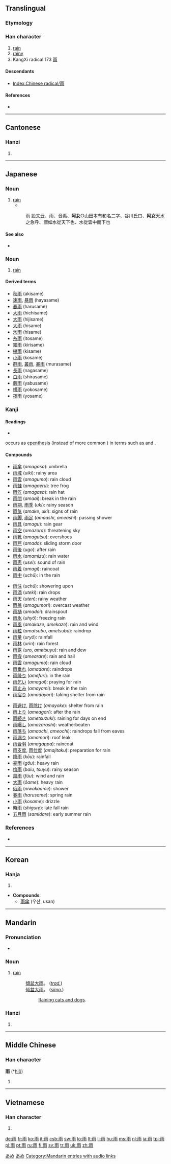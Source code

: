 ==Translingual==
{{stroke order|type=animate}}

===Etymology===
{{liushu|p}}

{{Han etyl}}

===Han character===
{{Han char|rn=173|rad=雨|as=00|sn=8|four=1022<sub>7</sub>|canj=一中月卜 (MLBY)}}

# [[rain]]
# [[rainy]]
# KangXi radical 173 [[Index:Chinese radical/雨|雨]]

====Descendants====
* [[Index:Chinese radical/雨]]

====References====
* {{Han ref|kx=1371.180|dkj=42210|dj=1878.010|hdz=64057.010|uh=96E8|ud=38632|bh=AB42|bd=43842}}

----

==Cantonese==

===Hanzi===
{{yue-hanzi|jyut=|y=yu5}}

# {{defn|Cantonese|sort=雨00}}

----

==Japanese==

===Noun===
{{ja-noun|k|hira=あめ|rom=ame|hidx=あめ}}

# [[rain]]
#* {{RQ:Wamyō Ruijushō|1|24}}
#: 雨 設文云、雨、音禹、'''阿女'''○山田本有和名二字、谷川氏曰、'''阿女'''天水之急呼、謂如水從天下也、水從雲中而下也

====See also====
* {{term|降る||to fall|tr=ふる, furu|sc=Jpan|lang=ja}}

===Noun===
{{ja-noun|k|hira=さめ|rom=same|hidx=さめ}}

# [[rain]]

====Derived terms====

* [[秋雨]] (akisame)
* [[速雨]], [[暴雨]] (hayasame)
* [[春雨]] (harusame)
* [[大雨]] (hichisame)
* [[大雨]] (hijisame)
* [[大雨]] (hisame)
* [[氷雨]] (hisame)
* [[糸雨]] (itosame)
* [[霧雨]] (kirisame)
* [[樹雨]] (kisame)
* [[小雨]] (kosame)
* [[群雨]], [[叢雨]], [[暴雨]] (murasame)
* [[長雨]] (nagasame)
* [[白雨]] (shirasame)
* [[藪雨]] (yabusame)
* [[横雨]] (yokosame)
* [[夜雨]] (yosame)

===Kanji===
{{ja-kanji|grade=1|rs=雨00}}

====Readings====
* {{ja-readings|on=[[う]] (''u'')|kun=[[あめ]] (''ame''), [[あま]] (''ama''), [[さめ]] (''same'')}}

{{term|さめ|tr=same}} occurs as [[w:epenthesis|epenthesis]] (instead of more common {{term|あめ|tr=ame}}) in terms such as {{term|小雨||light rain, drizzle|tr=こさめ, kosame|sc=Jpan|lang=ja}} and {{term|春雨||spring rain|tr=はるさめ, harusame|sc=Jpan|lang=ja}}.

====Compounds====
{{top3}}
* [[雨傘]] (''amagasa''): umbrella
* [[雨域]] (''uiki''): rainy area
* [[雨雲]] (''amagumo''): rain cloud
* [[雨蛙]] (''amagaeru''): tree frog
* [[雨笠]] (''amagasa''): rain hat
* [[雨間]] (''amaai''): break in the rain
* [[雨期]], [[雨季]] (''uki''): rainy season
* [[雨気]] (''amake'', ''uki''): signs of rain
* [[雨脚]], [[雨足]] (''amaashi'', ''ameashi''): passing shower
* [[雨具]] (''amagu''): rain gear
* [[雨空]] (''amazora''): threatening sky
* [[雨靴]] (''amagutsu''): overshoes
* [[雨戸]] (''amado''): sliding storm door
* [[雨後]] (''ugo''): after rain
* [[雨水]] (''amamizu''): rain water
* [[雨声]] (''usei''): sound of rain
* [[雨着]] (''amagi''): raincoat
* [[雨中]] (''uchū''): in the rain
{{mid3}}
* [[雨注]] (''uchū''): showering upon
* [[雨滴]] (''uteki''): rain drops
* [[雨天]] (''uten''): rainy weather
* [[雨曇]] (''amagumori''): overcast weather
* [[雨樋]] (''amadoi''): drainspout
* [[雨氷]] (''uhyō''): freezing rain
* [[雨風]] (''amakaze'', ''amekaze''): rain and wind
* [[雨粒]] (''amatsubu'', ''ametsubu''): raindrop
* [[雨量]] (''uryō''): rainfall
* [[雨林]] (''urin''): rain forest
* [[雨露]] (''uro'', ''ametsuyu''): rain and dew
* [[雨霰]] (''amearare''): rain and hail
* [[雨雲]] (''amagumo''): rain cloud
* [[雨垂れ]] (''amadare''): raindrops
* [[雨降り]] (''amefuri''): in the rain
* [[雨乞い]] (''amagoi''): praying for rain
* [[雨止み]] (''amayami''): break in the rain
* [[雨宿り]] (''amadayori''): taking shelter from rain
{{mid3}}
* [[雨避け]], [[雨除け]] (''amayoke''): shelter from rain
* [[雨上り]] (''ameagari''): after the rain
* [[雨続き]] (''ametsuzuki''): raining for days on end
* [[雨曝し]] (''amazarashi''): weatherbeaten
* [[雨落ち]] (''amaochi'', ''ameochi''): raindrops fall from eaves
* [[雨漏り]] (''amamori''): roof leak
* [[雨合羽]] (''amagappa''): raincoat
* [[雨支度]], [[雨仕度]] (''amajitaku''): preparation for rain
* [[降雨]] (''kōu''): rainfall
* [[豪雨]] (''gōu''): heavy rain
* [[梅雨]] (''baiu'', ''tsuyu''): rainy season
* [[風雨]] (''fūu''): wind and rain
* [[大雨]] (''ōame''): heavy rain
* [[俄雨]] (''niwakaame''): shower
* [[春雨]] (''harusame''): spring rain
* [[小雨]] (''kosame''): drizzle
* [[時雨]] (''shigure''): late fall rain
* [[五月雨]] (''samidare''): early summer rain
{{bottom}}

===References===
* {{R:Wamyō Ruijushō}}

[[Category:1000 Japanese basic words|あめ]]
[[Category:ja:Weather|あめ]]

----

==Korean==

===Hanja===
{{ko-hanja|hangeul=[[우]]|eumhun=비|rv=u|mr=u|y=wu}}

# {{defn|Korean|sort=雨00}}

* '''Compounds''':
** [[雨傘]] (우산, usan)

----

==Mandarin==
{{zh-hanzi|雨}}

===Pronunciation===
*{{audio|zh-yǔ.ogg|audio}}

===Noun===
{{cmn-noun|ts|pin=yǔ|pint=yu3|rs=雨00}}

# [[rain]]
#: [[傾]][[盆]][[大]][[雨]]。 (''[[Traditional Chinese|trad.]]'')
#: [[倾]][[盆]][[大]][[雨]]。 (''[[Simplified Chinese|simp.]]'')
#:: [[rain cats and dogs|Raining cats and dogs]].

===Hanzi===
{{cmn-hanzi|pin=[[yǔ]] ([[yu3]])|wg=yü<sup>3</sup>}}

# {{defn|Mandarin|sort=雨00}}

[[Category:Mandarin entries with audio links]]

----

==Middle Chinese==

===Han character===
'''雨''' (*[[hiǒ]])

# {{defn|Middle Chinese|sort=雨00}}

----

==Vietnamese==

===Han character===
{{vi-hantu|[[vũ]]|rs=雨00}}

# {{defn|Vietnamese|sort=雨00}}

[[de:雨]]
[[fr:雨]]
[[ko:雨]]
[[it:雨]]
[[csb:雨]]
[[sw:雨]]
[[lo:雨]]
[[lt:雨]]
[[li:雨]]
[[hu:雨]]
[[ms:雨]]
[[nl:雨]]
[[ja:雨]]
[[tpi:雨]]
[[pl:雨]]
[[pt:雨]]
[[ru:雨]]
[[fi:雨]]
[[sv:雨]]
[[tr:雨]]
[[uk:雨]]
[[zh:雨]]